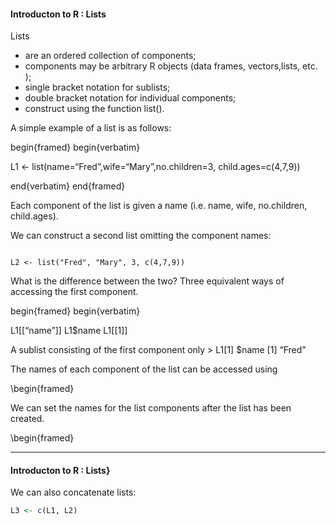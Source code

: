 
#### Introducton to R : Lists

Lists



*  are an ordered collection of components;
* components may be arbitrary R objects (data frames, vectors,lists, etc. );
*  single bracket notation for sublists;
* double bracket notation for individual components;
* construct using the function list().

A simple example of a list is as follows:

begin{framed}
begin{verbatim}

L1 <- list(name="Fred",wife="Mary",no.children=3,
child.ages=c(4,7,9))

end{verbatim}
end{framed}

<p>

Each component of the list is given a name (i.e. name, wife, no.children, child.ages).

We can construct a second list omitting the component names:

<pre><code>
L2 <- list("Fred", "Mary", 3, c(4,7,9))
</code></pre>

What is the difference between the two? Three equivalent ways of accessing the first component.

begin{framed}
begin{verbatim}

L1[["name"]]
L1$name
L1[[1]]

<p>

A sublist consisting of the first component only
> L1[1]
$name
[1] "Fred"


The names of each component of the list can be accessed using

\begin{framed}
\begin{verbatim}

names(L1)
names(L2)

\end{verbatim}


We can set the names for the list components after the list has been
created.

\begin{framed}
\begin{verbatim}

names(L2) <- c("name.hus", "name.wife", "no.child", "child.age")
names(L2)

\end{verbatim}


--------------------------------------

#### Introducton to R : Lists}

We can also concatenate lists:

```r
L3 <- c(L1, L2)

```
